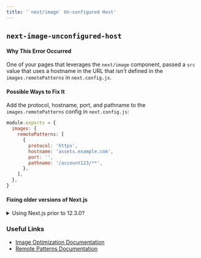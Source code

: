 ```yaml
---
title: '`next/image` Un-configured Host'
---
```


## `next-image-unconfigured-host`

#### Why This Error Occurred

One of your pages that leverages the `next/image` component, passed a `src` value that uses a hostname in the URL that isn't defined in the `images.remotePatterns` in `next.config.js`.

#### Possible Ways to Fix It

Add the protocol, hostname, port, and pathname to the `images.remotePatterns` config in `next.config.js`:

```js filename="next.config.js"
module.exports = {
  images: {
    remotePatterns: [
      {
        protocol: 'https',
        hostname: 'assets.example.com',
        port: '',
        pathname: '/account123/**',
      },
    ],
  },
}
```

#### Fixing older versions of Next.js

<details>
  <summary>Using Next.js prior to 12.3.0?</summary>
  
Older versions of Next.js can configure `images.domains` instead:

```js filename="next.config.js"
module.exports = {
  images: {
    domains: ['assets.example.com'],
  },
}
```

</details>

### Useful Links

- [Image Optimization Documentation](/docs/pages/building-your-application/optimizing/images)
- [Remote Patterns Documentation](/docs/pages/api-reference/components/image#remotepatterns)
